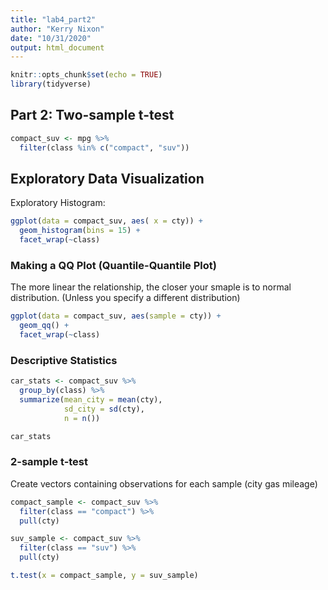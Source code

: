 ```yaml
---
title: "lab4_part2"
author: "Kerry Nixon"
date: "10/31/2020"
output: html_document
---
```


```r
knitr::opts_chunk$set(echo = TRUE)
library(tidyverse)
```

## Part 2: Two-sample t-test

```r
compact_suv <- mpg %>% 
  filter(class %in% c("compact", "suv"))
```


## Exploratory Data Visualization

Exploratory Histogram:
```r
ggplot(data = compact_suv, aes( x = cty)) +
  geom_histogram(bins = 15) +
  facet_wrap(~class)
```

### Making a QQ Plot (Quantile-Quantile Plot)

The more linear the relationship, the closer your smaple is to normal distribution. (Unless you specify a different distribution)

```r

ggplot(data = compact_suv, aes(sample = cty)) +
  geom_qq() +
  facet_wrap(~class)

```

### Descriptive Statistics

```r

car_stats <- compact_suv %>% 
  group_by(class) %>% 
  summarize(mean_city = mean(cty),
            sd_city = sd(cty),
            n = n())

car_stats

```

### 2-sample t-test


Create vectors containing observations for each sample (city gas mileage)
```r
compact_sample <- compact_suv %>% 
  filter(class == "compact") %>% 
  pull(cty)

suv_sample <- compact_suv %>% 
  filter(class == "suv") %>% 
  pull(cty)

t.test(x = compact_sample, y = suv_sample)


```










